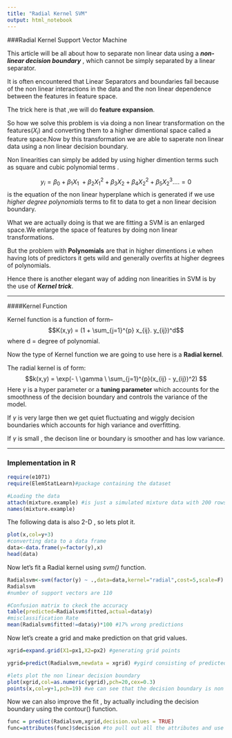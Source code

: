 ```yaml
---
title: "Radial Kernel SVM"
output: html_notebook
---
```



###Radial Kernel Support Vector Machine

This article will be all about how to separate non linear data using a *__non-linear decision boundary__ *, which cannot be simply separated by a linear separator.

It is often encountered that Linear Separators and boundaries fail because of the non linear interactions in the data and the non linear dependence between the features in feature space.

The trick here is that ,we will do __feature expansion__.

So how we solve this problem is via doing a non linear transformation on the features($X_i$) and converting them to a higher dimentional space called a feature space.Now by this transformation we are able to saperate non linear data using a non linear decision boundary.

Non linearities can simply be added by using higher dimention terms such as square and cubic polynomial terms .

$$y_i = \beta_0 + \beta_1X_{1} \ +  \beta_2X_{1}^2 +  \beta_3X_2 + \beta_4X_2^2 +  \beta_5X_2^3 .... = 0  $$ is the equation of the non linear hyperplane which is generated if we use *higher degree polynomials* terms to fit to data to get a non linear decision boundary.

What we are actually doing is that we are fitting a SVM is an enlarged space.We enlarge the space of features by doing non linear transformations.

But the problem with __Polynomials__ are that in higher dimentions i.e when having lots of predictors it gets wild and generally overfits at higher degrees of polynomials.

Hence there is another elegant way of adding non linearities in SVM is by the use of *__Kernel trick__*.

-----------------


####Kernel Function

Kernel function is a function of form--
$$K(x,y) = (1 + \sum_{j=1}^{p} x_{ij}. y_{ij})^d$$ where d = degree of polynomial.

Now the type of Kernel function we are going to use here is a __Radial kernel__.

The radial kernel is of form:
$$k(x,y) = \exp(- \  \gamma \ \sum_{j=1}^{p}(x_{ij} - y_{ij})^2) $$
Here $\gamma$ is a hyper parameter or a __tuning parameter__ which accounts for the smoothness of the decision boundary and controls the variance of the model.

If $\gamma$ is very large then we get quiet fluctuating and wiggly decision boundaries which accounts for high variance and overfitting.

If $\gamma$ is small , the decison line or boundary is smoother and has low variance.


--------------


### Implementation in R


```r
require(e1071)
require(ElemStatLearn)#package containing the dataset

#Loading the data
attach(mixture.example) #is just a simulated mixture data with 200 rows and 2 classes
names(mixture.example)

```

The following data is also 2-D , so lets plot it.
```r
plot(x,col=y+3)
#converting data to a data frame
data<-data.frame(y=factor(y),x)
head(data)
```
Now let's fit a Radial kernel using *svm()* function.

```r
Radialsvm<-svm(factor(y) ~ .,data=data,kernel="radial",cost=5,scale=F)
Radialsvm
#number of support vectors are 110

#Confusion matrix to ckeck the accuracy
table(predicted=Radialsvm$fitted,actual=data$y)
#misclassification Rate
mean(Radialsvm$fitted!=data$y)*100 #17% wrong predictions


```

Now let's create a grid and make prediction on that grid values.

```r
xgrid=expand.grid(X1=px1,X2=px2) #generating grid points

ygrid=predict(Radialsvm,newdata = xgrid) #ygird consisting of predicted Response values

#lets plot the non linear decision boundary
plot(xgrid,col=as.numeric(ygrid),pch=20,cex=0.3)
points(x,col=y+1,pch=19) #we can see that the decision boundary is non linear


```


Now we can also improve the fit , by actually including the decision boundary using the contour() function.

```r
func = predict(Radialsvm,xgrid,decision.values = TRUE)
func=attributes(func)$decision #to pull out all the attributes and use decison attr


```

